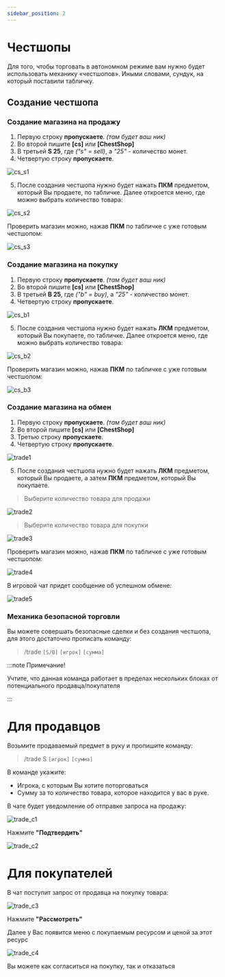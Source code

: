 ```yaml
---
sidebar_position: 2
---
```


# Честшопы

Для того, чтобы торговать в автономном режиме вам нужно будет использовать механику «честшопов». Иными словами, сундук, на который поставили табличку.

## **Создание честшопа**

### **Создание магазина на продажу**

1. Первую строку **пропускаете**. *(там будет ваш ник)*
2. Во второй пишите **[cs]** или **[ChestShop]**
3. В третьей **S 25**, где *("s" = sell)*, а *"25"* - количество монет.
4. Четвертую строку **пропускаете**.

![cs_s1](/economy/cs_s1.png)

5. После создания честшопа нужно будет нажать **ПКМ** предметом, который Вы продаете, по табличке. Далее откроется меню, где можно выбрать количество товара:

![cs_s2](/economy/cs_s2.png)

Проверить магазин можно, нажав **ПКМ** по табличке с уже готовым честшопом:

![cs_s3](/economy/cs_s3.png)

### **Создание магазина на покупку**

1. Первую строку **пропускаете**. *(там будет ваш ник)*
2. Во второй пишите **[cs]** или **[ChestShop]**
3. В третьей **B 25**, где *("b" = buy)*, а *"25"* - количество монет.
4. Четвертую строку **пропускаете**.

![cs_b1](/economy/cs_b1.png)

5. После создания честшопа нужно будет нажать **ЛКМ** предметом, который Вы покупаете, по табличке. Далее откроется меню, где можно выбрать количество товара:

![cs_b2](/economy/cs_b2.png)

Проверить магазин можно, нажав **ПКМ** по табличке с уже готовым честшопом:

![cs_b3](/economy/cs_b3.png)

### **Создание магазина на обмен**

1. Первую строку **пропускаете**. *(там будет ваш ник)*
2. Во второй пишите **[cs]** или **[ChestShop]**
3. Третью строку **пропускаете**.
4. Четвертую строку **пропускаете**.

![trade1](/economy/trade1.png)

5. После создания честшопа нужно будет нажать **ЛКМ** предметом, который Вы продаете, а затем **ПКМ** предметом, который Вы покупаете.

>Выберите количество товара для продажи

![trade2](/economy/trade2.png)

>Выберите количество товара для покупки

![trade3](/economy/trade3.png)

Проверить магазин можно, нажав **ПКМ** по табличке с уже готовым честшопом:

![trade4](/economy/trade4.png)

В игровой чат придет сообщение об успешном обмене:

![trade5](/economy/trade5.png)

### **Механика безопасной торговли**

Вы можете совершать безопасные сделки и без создания честшопа, для этого достаточно прописать команду:

> /trade `[S/B]` `[игрок]` `[сумма]`

:::note Примечание!

Учтите, что данная команда работает в пределах нескольких блоках от потенциального продавца/покупателя

:::

# Для продавцов

Возьмите продаваемый предмет в руку и пропишите команду:

> /trade S `[игрок]` `[сумма]`

В команде укажите:

- Игрока, с которым Вы хотите поторговаться
- Сумму за то количество товара, которое находится у вас в руке.

В чате будет уведомление об отправке запроса на продажу:

![trade_c1](/economy/trade_c1.png)

Нажмите **"Подтвердить"**

![trade_c2](/economy/trade_c2.png)

# Для покупателей

В чат поступит запрос от продавца на покупку товара:

![trade_c3](/economy/trade_c3.png)

Нажмите **"Рассмотреть"**

Далее у Вас появится меню с покупаемым ресурсом и ценой за этот ресурс

![trade_c4](/economy/trade_c4.png)

Вы можете как согласиться на покупку, так и отказаться

